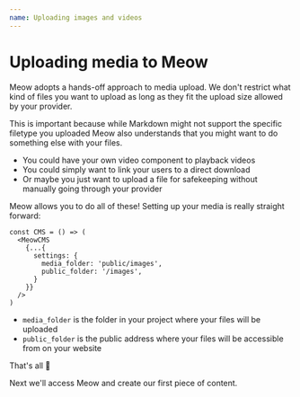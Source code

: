 ```yaml
---
name: Uploading images and videos
---
```

# Uploading media to Meow

Meow adopts a hands-off approach to media upload. We don't restrict what kind of files you want to upload as long as they fit the upload size allowed by your provider.

This is important because while Markdown might not support the specific filetype you uploaded Meow also understands that you might want to do something else with your files.

- You could have your own video component to playback videos
- You could simply want to link your users to a direct download
- Or maybe you just want to upload a file for safekeeping without manually going through your provider

Meow allows you to do all of these! Setting up your media is really straight forward:

```tsx
const CMS = () => (
  <MeowCMS
    {...{
      settings: {
        media_folder: 'public/images',
        public_folder: '/images',
      }
    }}
  />
)
```

- `media_folder` is the folder in your project where your files will be uploaded
- `public_folder` is the public address where your files will be accessible from on your website

That's all 🎉

Next we'll access Meow and create our first piece of content.

